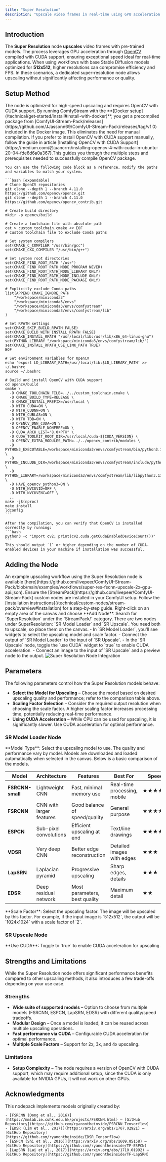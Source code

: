 ```yaml
---
title: "Super Resolution"
description: "Upscale video frames in real-time using GPU acceleration."
---
```


## Introduction

The **Super Resolution** node **upscales** video frames with pre-trained models. The process leverages GPU acceleration through [OpenCV](https://opencv.org/) compiled with CUDA support, ensuring exceptional speed ideal for real-time applications. When using workflows with base Stable Diffusion models optimized for **512x512**, higher resolutions can compromise efficiency and FPS. In these scenarios, a dedicated super-resolution node allows upscaling without significantly affecting performance or quality.

## Setup Method

<Tabs>
  <Tab title="Docker Setup (Recommended)">
    The node is optimized for high-speed upscaling and requires OpenCV with CUDA support. By running ComfyStream with the **[Docker setup](/technical/get-started/install#install-with-docker)**, you get a precompiled package from [ComfyUI-Stream-Pack/releases](https://github.com/JJassonn69/ComfyUI-Stream-Pack/releases/tag/v1.0) included in the Docker image. This eliminates the need for manual compilation.
  </Tab>
  <Tab title="Manual Installation (Advanced)">
    If you prefer to install OpenCV with CUDA support manually, follow the guide in article [Installing OpenCV with CUDA Support](https://medium.com/@juancrrn/installing-opencv-4-with-cuda-in-ubuntu-20-04-fde6d6a0a367).This guides you through the multiple steps and prerequisites needed to successfully compile OpenCV package.
    
    You can use the following code block as a reference, modify the paths and variables to match your system.

    ```bash [expandable]
    # Clone OpenCV repositories
    git clone --depth 1 --branch 4.11.0 https://github.com/opencv/opencv.git
    git clone --depth 1 --branch 4.11.0 https://github.com/opencv/opencv_contrib.git

    # Create build directory
    mkdir -p opencv/build

    # Create a toolchain file with absolute path
    cat > custom_toolchain.cmake << EOF
    # Custom toolchain file to exclude Conda paths

    # Set system compilers
    set(CMAKE_C_COMPILER "/usr/bin/gcc")
    set(CMAKE_CXX_COMPILER "/usr/bin/g++")

    # Set system root directories
    set(CMAKE_FIND_ROOT_PATH "/usr")
    set(CMAKE_FIND_ROOT_PATH_MODE_PROGRAM NEVER)
    set(CMAKE_FIND_ROOT_PATH_MODE_LIBRARY ONLY)
    set(CMAKE_FIND_ROOT_PATH_MODE_INCLUDE ONLY)
    set(CMAKE_FIND_ROOT_PATH_MODE_PACKAGE ONLY)

    # Explicitly exclude Conda paths
    list(APPEND CMAKE_IGNORE_PATH
        "/workspace/miniconda3"
        "/workspace/miniconda3/envs"
        "/workspace/miniconda3/envs/comfystream"
        "/workspace/miniconda3/envs/comfystream/lib"
    )

    # Set RPATH settings
    set(CMAKE_SKIP_BUILD_RPATH FALSE)
    set(CMAKE_BUILD_WITH_INSTALL_RPATH FALSE)
    set(CMAKE_INSTALL_RPATH "/usr/local/lib:/usr/lib/x86_64-linux-gnu")
    set(PYTHON_LIBRARY "/workspace/miniconda3/envs/comfystream/lib/")
    set(CMAKE_INSTALL_RPATH_USE_LINK_PATH TRUE)
    EOF

    # Set environment variables for OpenCV
    echo 'export LD_LIBRARY_PATH=/usr/local/lib:$LD_LIBRARY_PATH' >> ~/.bashrc
    source ~/.bashrc

    # Build and install OpenCV with CUDA support
    cd opencv/build
    cmake \
      -D CMAKE_TOOLCHAIN_FILE=../../custom_toolchain.cmake \
      -D CMAKE_BUILD_TYPE=RELEASE \
      -D CMAKE_INSTALL_PREFIX=/usr/local \
      -D WITH_CUDA=ON \
      -D WITH_CUDNN=ON \
      -D WITH_CUBLAS=ON \
      -D WITH_TBB=ON \
      -D OPENCV_DNN_CUDA=ON \
      -D OPENCV_ENABLE_NONFREE=ON \
      -D CUDA_ARCH_LIST="8.0+PTX" \
      -D CUDA_TOOLKIT_ROOT_DIR=/usr/local/cuda-${CUDA_VERSION} \
      -D OPENCV_EXTRA_MODULES_PATH=../../opencv_contrib/modules \
      -D PYTHON3_EXECUTABLE=/workspace/miniconda3/envs/comfystream/bin/python3.11 \
      -D PYTHON_INCLUDE_DIR=/workspace/miniconda3/envs/comfystream/include/python3.11 \
      -D PYTHON_LIBRARY=/workspace/miniconda3/envs/comfystream/lib/libpython3.11.so \
      -D HAVE_opencv_python3=ON \
      -D WITH_NVCUVID=OFF \
      -D WITH_NVCUVENC=OFF \
      ..
    make -j$(nproc)
    make install
    ldconfig
    ```

    After the compilation, you can verify that OpenCV is installed correctly by running:
    ```bash
    python3 -c "import cv2; print(cv2.cuda.getCudaEnabledDeviceCount())"
    ```
    This should output `1` or higher depending on the number of CUDA-enabled devices in your machine if installation was successful.

  </Tab>
</Tabs>

## Adding the Node

<Note>
  An example upscaling workflow using the Super Resolution node is available
  [here](https://github.com/livepeer/ComfyUI-Stream-Pack/blob/main/examples/workflows/super-res-fscnn-upscale-2x-gpu-api.json).
</Note>

<Steps>
  <Step title="Install the StreamPack Nodes">
    Ensure the [StreamPack](https://github.com/livepeer/ComfyUI-Stream-Pack) custom nodes are installed in your ComfyUI setup. Follow the [installation instructions](/technical/custom-nodes/stream-pack/overview#installation) for a step-by-step guide.
  </Step>
  <Step title="Open the ComfyUI Graph Editor">
    Right-click on an empty area of the canvas and choose **Add Node**.
  </Step>
  <Step title="Find the Super Resolution Nodes">
    Search for `SuperResolution` under the `StreamPack/` category.
  </Step>
  <Step title="Place it in the Workflow">
    There are two nodes under SuperResolution: `SR Model Loader` and `SR Upscale`. You need both to upscale, so place them on the canvas.
  </Step>
  <Step title="Connect Inputs and Configure Parameters">
    - In `SR Model Loader`, you'll see widgets to select the upscaling model and scale factor.
    - Connect the output of `SR Model Loader` to the input of `SR Upscale`. 
    - In the `SR Upscale` node, toggle the `use CUDA` widget to `true` to enable CUDA acceleration. 
    - Connect an image to the input of `SR Upscale` and a preview node to the output.
  </Step>

</Steps>

<Frame caption="Minimal Super Resolution Node Implementation">
  <img
    src="/images/stream-pack/super-resolution/super-resolution-node-image.png"
    alt="Super Resolution Node Integration"
  />
</Frame>

## Parameters

The following parameters control how the Super Resolution models behave:

<Accordion title="Tips for Tuning and Best Practices">

- **Select the Model for Upscaling** – Choose the model based on desired upscaling quality and performance; refer to the comparison table above.
- **Scaling Factor Selection** – Consider the required output resolution when choosing the scale factor. A higher scaling factor increases processing time, potentially reducing real-time performance.
- **Using CUDA Acceleration** – While CPU can be used for upscaling, it is significantly slower. Use CUDA acceleration for optimal performance.

</Accordion>

### SR Model Loader Node

<ParamField path="model_type" type="string">
  **Model Type**: Select the upscaling model to use. The quality and performance
  vary by model. Models are downloaded and loaded automatically when selected in
  the canvas. Below is a basic comparison of the models.
</ParamField>

| Model            | Architecture             | Features                      | Best For                     | Speed | Quality |
| ---------------- | ------------------------ | ----------------------------- | ---------------------------- | ----- | ------- |
| **FSRCNN-small** | Lightweight CNN          | Fast, minimal memory use      | Real-time processing, mobile | ★★★★★ | ★★      |
| **FSRCNN**       | CNN with larger features | Good balance of speed/quality | General purpose              | ★★★★  | ★★★     |
| **ESPCN**        | Sub-pixel convolutions   | Efficient upscaling at end    | Text/line drawings           | ★★★★  | ★★★     |
| **VDSR**         | Very deep CNN            | Better edge reconstruction    | Detailed images with edges   | ★★★   | ★★★★    |
| **LapSRN**       | Laplacian pyramid        | Progressive upscaling         | Sharp edges, details         | ★★★   | ★★★★    |
| **EDSR**         | Deep residual network    | Most parameters, best quality | Maximum detail               | ★★    | ★★★★★   |

<ParamField path="scale_factor" type="integer">
  **Scale Factor**: Select the upscaling factor. The image will be upscaled by
  this factor. For example, if the input image is `512x512`, the output will be
  `1024x1024` with a scale factor of `2`.
</ParamField>

### SR Upscale Node

<ParamField path="use_CUDA" type="boolean">
  **Use CUDA**: Toggle to `true` to enable CUDA acceleration for upscaling.
</ParamField>

## Strengths and Limitations

While the Super Resolution node offers significant performance benefits compared to other upscaling methods, it also introduces a few trade-offs depending on your use case.

### Strengths

- **Wide suite of supported models** – Option to choose from multiple models (FSRCNN, ESPCN, LapSRN, EDSR) with different quality/speed tradeoffs.
- **Modular Design** – Once a model is loaded, it can be reused across multiple upscaling operations.
- **Fast performance via CUDA** – Configurable CUDA acceleration for optimal performance.
- **Multiple Scale Factors** – Support for 2x, 3x, and 4x upscaling.

### Limitations

- **Setup Complexity** – The node requires a version of OpenCV with CUDA support, which may require additional setup, since the CUDA is only available for NVIDIA GPUs, it will not work on other GPUs.

## Acknowledgments

<Accordion title="References">
  This nodepack implements models originally created by:

    - [FSRCNN (Dong et al., 2016)](https://mmlab.ie.cuhk.edu.hk/projects/FSRCNN.html) – [GitHub Repository](https://github.com/ryanontheinside/FSRCNN_Tensorflow)
    - [EDSR (Lim et al., 2017)](https://arxiv.org/abs/1707.02921) – [GitHub Repository](https://github.com/ryanontheinside/EDSR_Tensorflow)
    - [ESPCN (Shi et al., 2016)](https://arxiv.org/abs/1609.05158) – [GitHub Repository](https://github.com/ryanontheinside/TF-ESPCN)
    - [LapSRN (Lai et al., 2017)](https://arxiv.org/abs/1710.01992) – [GitHub Repository](https://github.com/ryanontheinside/TF-LapSRN)

</Accordion>
